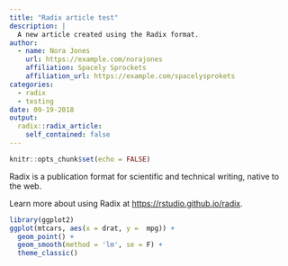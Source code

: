 ```yaml
---
title: "Radix article test"
description: |
  A new article created using the Radix format.
author:
  - name: Nora Jones 
    url: https://example.com/norajones
    affiliation: Spacely Sprockets
    affiliation_url: https://example.com/spacelysprokets
categories:
  - radix
  - testing
date: 09-19-2018
output:
  radix::radix_article:
    self_contained: false
---
```


```r
knitr::opts_chunk$set(echo = FALSE)
```

Radix is a publication format for scientific and technical writing, native to the web. 

Learn more about using Radix at <https://rstudio.github.io/radix>.



```r
library(ggplot2)
ggplot(mtcars, aes(x = drat, y =  mpg)) + 
  geom_point() + 
  geom_smooth(method = 'lm', se = F) + 
  theme_classic()
```

